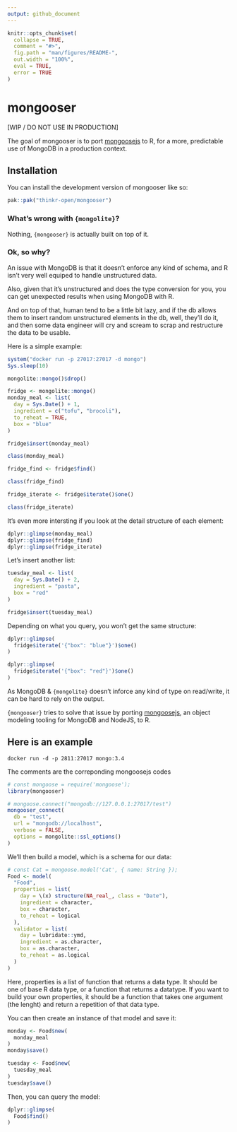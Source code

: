 ```yaml
---
output: github_document
---
```


<!-- README.md is generated from README.Rmd. Please edit that file -->

```r
knitr::opts_chunk$set(
  collapse = TRUE,
  comment = "#>",
  fig.path = "man/figures/README-",
  out.width = "100%",
  eval = TRUE,
  error = TRUE
)
```

# mongooser

<!-- badges: start -->
<!-- badges: end -->

[WIP / DO NOT USE IN PRODUCTION]

The goal of mongooser is to port [mongoosejs](https://mongoosejs.com/) to R, for a more, predictable use of MongoDB in a production context.

## Installation

You can install the development version of mongooser like so:

``` r
pak::pak("thinkr-open/mongooser")
```

### What's wrong with `{mongolite}`?

Nothing, `{mongooser}` is actually built on top of it.

### Ok, so why?

An issue with MongoDB is that it doesn't enforce any kind of schema, and R isn't very well equiped to handle unstructured data.

Also, given that it's unstructured and does the type conversion for you, you can get unexpected results when using MongoDB with R.

And on top of that, human tend to be a little bit lazy, and if the db allows them to insert random unstructured elements in the db, well, they'll do it, and then some data engineer will cry and scream to scrap and restructure the data to be usable.

Here is a simple example:

```r
system("docker run -p 27017:27017 -d mongo")
Sys.sleep(10)
```

```r
mongolite::mongo()$drop()
```

```r
fridge <- mongolite::mongo()
monday_meal <- list(
  day = Sys.Date() + 1,
  ingredient = c("tofu", "brocoli"),
  to_reheat = TRUE,
  box = "blue"
)

fridge$insert(monday_meal)
```

```r
class(monday_meal)

fridge_find <- fridge$find()

class(fridge_find)

fridge_iterate <- fridge$iterate()$one()

class(fridge_iterate)
```

It's even more intersting if you look at the detail structure of each element:

```r
dplyr::glimpse(monday_meal)
dplyr::glimpse(fridge_find)
dplyr::glimpse(fridge_iterate)
```

Let's insert another list:

```r
tuesday_meal <- list(
  day = Sys.Date() + 2,
  ingredient = "pasta",
  box = "red"
)

fridge$insert(tuesday_meal)
```

Depending on what you query, you won't get the same structure:

```r
dplyr::glimpse(
  fridge$iterate('{"box": "blue"}')$one()
)
```

```r
dplyr::glimpse(
  fridge$iterate('{"box": "red"}')$one()
)
```


As MongoDB & `{mongolite}` doesn't inforce any kind of type on read/write, it can be hard to rely on the output.

`{mongooser}` tries to solve that issue by porting [mongoosejs](https://mongoosejs.com/), an object modeling tooling for MongoDB and NodeJS, to R.

## Here is an example

```
docker run -d -p 2811:27017 mongo:3.4
```

The comments are the correponding mongoosejs codes

```r
# const mongoose = require('mongoose');
library(mongooser)

# mongoose.connect("mongodb://127.0.0.1:27017/test")
mongooser_connect(
  db = "test",
  url = "mongodb://localhost",
  verbose = FALSE,
  options = mongolite::ssl_options()
)
```

We'll then build a model, which is a schema for our data:

```r
# const Cat = mongoose.model('Cat', { name: String });
Food <- model(
  "Food",
  properties = list(
    day = \(x) structure(NA_real_, class = "Date"),
    ingredient = character,
    box = character,
    to_reheat = logical
  ),
  validator = list(
    day = lubridate::ymd,
    ingredient = as.character,
    box = as.character,
    to_reheat = as.logical
  )
)
```

Here, properties is a list of function that returns a data type.
It should be one of base R data type, or a function that returns a datatype.
If you want to build your own properties, it should be a function that takes one argument (the lenght) and return a repetition of that data type.

You can then create an instance of that model and save it:

```r
monday <- Food$new(
  monday_meal
)
monday$save()

tuesday <- Food$new(
  tuesday_meal
)
tuesday$save()
```

Then, you can query the model:

```r
dplyr::glimpse(
  Food$find()
)
```

